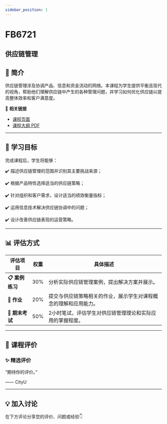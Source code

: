 ```yaml
---
sidebar_position: 1
---
```


# FB6721
## 供应链管理

## **📘 简介**
供应链管理涉及协调产品、信息和资金流动的网络。本课程为学生提供平衡且现代的视角，帮助他们理解供应链中产生的各种管理问题，并学习如何优化供应链以提高整体效率和客户满意度。

🔗 **相关链接**
- [课程页面](https://www.cityu.edu.hk/catalogue/pg/202425/course/FB6721.htm)
- [课程大纲 PDF](https://www.cityu.edu.hk/catalogue/pg/202425/course/FB6721.pdf)

---

## **🎯 学习目标**

完成课程后，学生将能够：


✔️ 描述供应链管理的范围并识别其主要挑战来源；

✔️ 根据产品特性选择适当的供应链策略；

✔️ 针对组织和客户需求，设计适当的绩效衡量指标；

✔️ 运用信息技术解决供应链协调中的问题；

✔️ 设计改善供应链表现的运营策略。

---

## **📊 评估方式**

| **评估项目**             | **权重** | **具体描述**                                                                                     |
|-------------------------|---------|-----------------------------------------------------------------------------------------------|
| **📋 案例练习**           | 30%     | 分析实际供应链管理案例，提出解决方案并展示。                                                     |
| **📝 作业**              | 20%     | 提交与供应链策略相关的作业，展示学生对课程概念的理解和应用能力。                                  |
| **📄 期末考试**           | 50%     | 2小时笔试，评估学生对供应链管理理论和实际应用的掌握程度。                                         |

---

## **💬 课程评价**

### ✨ **精选评价**
<div className={commentStyles.commentBox}>
    <p className={commentStyles.commentText}>
        “期待你的评价。”
    </p>
    <p className={commentStyles.commentAuthor}>—— CityU</p>
</div>

---

## **💡 加入讨论**

在下方评论分享您的评价、问题或经验👇
<Utterances />